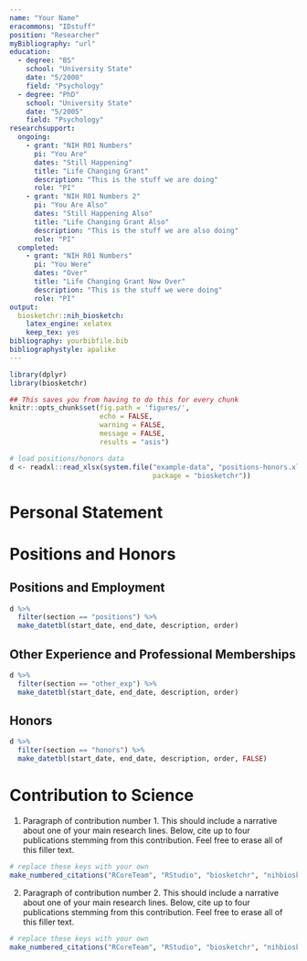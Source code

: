 ```yaml
---
name: "Your Name"
eracommons: "IDstuff"
position: "Researcher"
myBibliography: "url"
education:
  - degree: "BS"
    school: "University State"
    date: "5/2000"
    field: "Psychology"
  - degree: "PhD"
    school: "University State"
    date: "5/2005"
    field: "Psychology"
researchsupport:
  ongoing:
    - grant: "NIH R01 Numbers"
      pi: "You Are"
      dates: "Still Happening"
      title: "Life Changing Grant"
      description: "This is the stuff we are doing"
      role: "PI"
    - grant: "NIH R01 Numbers 2"
      pi: "You Are Also"
      dates: "Still Happening Also"
      title: "Life Changing Grant Also"
      description: "This is the stuff we are also doing"
      role: "PI"
  completed:
    - grant: "NIH R01 Numbers"
      pi: "You Were"
      dates: "Over"
      title: "Life Changing Grant Now Over"
      description: "This is the stuff we were doing"
      role: "PI"
output:
  biosketchr::nih_biosketch:
    latex_engine: xelatex
    keep_tex: yes
bibliography: yourbibfile.bib
bibliographystyle: apalike
---
```


```r
library(dplyr)
library(biosketchr)

## This saves you from having to do this for every chunk
knitr::opts_chunk$set(fig.path = 'figures/',
                      echo = FALSE, 
                      warning = FALSE, 
                      message = FALSE, 
                      results = "asis")

# load positions/honors data
d <- readxl::read_xlsx(system.file("example-data", "positions-honors.xlsx", 
                                   package = "biosketchr"))

```

<!--
The structure of this skeleton should stay the same. Add your specifics :)
-->


# Personal Statement {-}

\begin{statement}

Your statement about your qualifications for the proposal goes here. Include up-to-four citations related to the statement (either using the `make_numbered_citations()` function as shown below with the appropriate keys from the `.bib` file or manually entered). This can often include any previous products from collaborations between the research team that is relevant to the current proposal. Ultimately, this is a space to show that you are competent capable of completing the proposed project. Feel free to erase all of this filler text.

```r
# replace these keys with your own
make_numbered_citations("RCoreTeam", "RStudio", "biosketchr", "nihbiosketch")
```


\end{statement}


# Positions and Honors {-}

## Positions and Employment {-}
```r
d %>% 
  filter(section == "positions") %>% 
  make_datetbl(start_date, end_date, description, order)
```

## Other Experience and Professional Memberships {-}

```r
d %>% 
  filter(section == "other_exp") %>% 
  make_datetbl(start_date, end_date, description, order)
```

## Honors {-}

```r
d %>% 
  filter(section == "honors") %>% 
  make_datetbl(start_date, end_date, description, order, FALSE)
```

# Contribution to Science {-}

1. Paragraph of contribution number 1. This should include a narrative about one of your main research lines. Below, cite up to four publications stemming from this contribution. Feel free to erase all of this filler text.

```r
# replace these keys with your own
make_numbered_citations("RCoreTeam", "RStudio", "biosketchr", "nihbiosketch")
```


2. Paragraph of contribution number 2. This should include a narrative about one of your main research lines. Below, cite up to four publications stemming from this contribution. Feel free to erase all of this filler text.

```r
# replace these keys with your own
make_numbered_citations("RCoreTeam", "RStudio", "biosketchr", "nihbiosketch")
```

<!--
Can include more contributions like the ones above
-->



